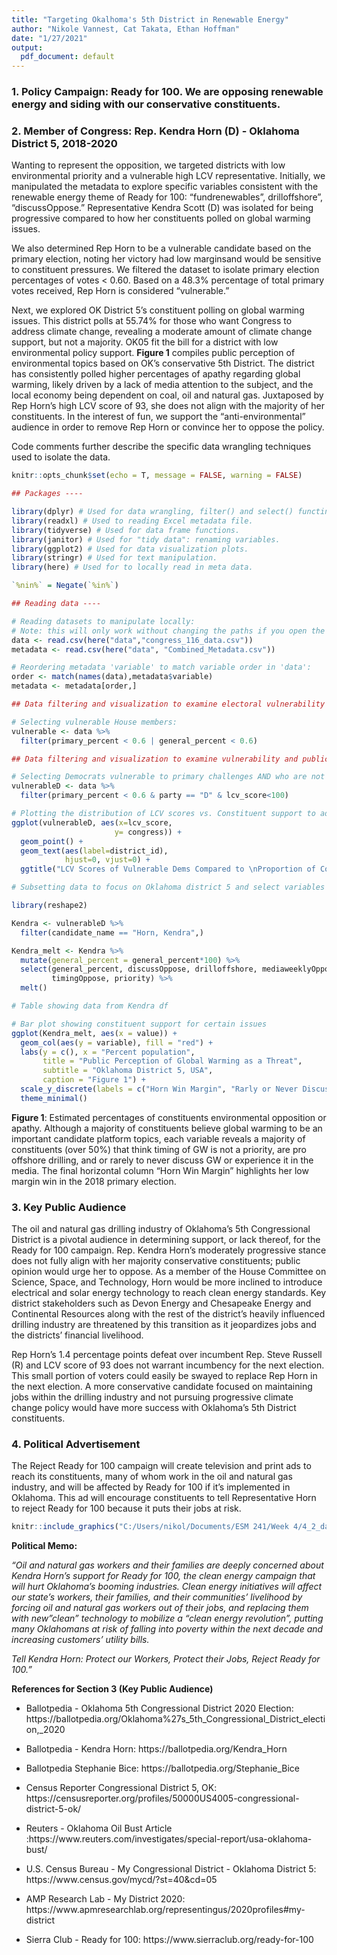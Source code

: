 ```yaml
---
title: "Targeting Okalhoma's 5th District in Renewable Energy"
author: "Nikole Vannest, Cat Takata, Ethan Hoffman"
date: "1/27/2021"
output:
  pdf_document: default
---
```



### 1. Policy Campaign: **Ready for 100**. We are opposing renewable energy and siding with our conservative constituents. 


### 2. Member of Congress: **Rep. Kendra Horn (D)** - Oklahoma District 5, 2018-2020

Wanting to represent the opposition, we targeted districts with low environmental priority and a vulnerable high LCV representative. Initially, we manipulated the metadata to explore specific variables consistent with the renewable energy theme of Ready for 100: "fundrenewables", drilloffshore", "discussOppose." Representative Kendra Scott (D) was isolated for being progressive compared to how her constituents polled on global warming issues. 

We also determined Rep Horn to be a vulnerable candidate based on the primary election, noting her victory had low marginsand would be sensitive to constituent pressures. We filtered the dataset to isolate primary election percentages of votes < 0.60. Based on a 48.3% percentage of total primary votes received, Rep Horn is considered "vulnerable." 

Next, we explored OK District 5's constituent polling on global warming issues. This district polls at 55.74% for those who want Congress to address climate change, revealing a moderate amount of climate change support, but not a majority. OK05 fit the bill for a district with low environmental policy support. **Figure 1** compiles public perception of environmental topics based on OK's conservative 5th District. The district has consistently polled higher percentages of apathy regarding global warming, likely driven by a lack of media attention to the subject, and the local economy being dependent on coal, oil and natural gas.  Juxtaposed by Rep Horn's high LCV score of 93, she does not align with the majority of her constituents. In the interest of fun, we support the "anti-environmental" audience in order to remove Rep Horn or convince her to oppose the policy.  

Code comments further describe the specific data wrangling techniques used to isolate the data. 


```r
knitr::opts_chunk$set(echo = T, message = FALSE, warning = FALSE)

## Packages ----

library(dplyr) # Used for data wrangling, filter() and select() functinos used to isolate variables. 
library(readxl) # Used to reading Excel metadata file.
library(tidyverse) # Used for data frame functions. 
library(janitor) # Used for "tidy data": renaming variables. 
library(ggplot2) # Used for data visualization plots.  
library(stringr) # Used for text manipulation. 
library(here) # Used for to locally read in meta data. 

`%nin%` = Negate(`%in%`)

## Reading data ----

# Reading datasets to manipulate locally:
# Note: this will only work without changing the paths if you open the .Rproj file
data <- read.csv(here("data","congress_116_data.csv"))
metadata <- read.csv(here("data", "Combined_Metadata.csv"))
```

```r

# Reordering metadata 'variable' to match variable order in 'data':
order <- match(names(data),metadata$variable)
metadata <- metadata[order,]

## Data filtering and visualization to examine electoral vulnerability ----

# Selecting vulnerable House members:
vulnerable <- data %>%
  filter(primary_percent < 0.6 | general_percent < 0.6)
```

```r

## Data filtering and visualization to examine vulnerability and public opinion ----

# Selecting Democrats vulnerable to primary challenges AND who are not strongest possible environmentalists:
vulnerableD <- data %>%
  filter(primary_percent < 0.6 & party == "D" & lcv_score<100)

# Plotting the distribution of LCV scores vs. Constituent support to address climate:
ggplot(vulnerableD, aes(x=lcv_score, 
                       y= congress)) + 
  geom_point() +
  geom_text(aes(label=district_id),
            hjust=0, vjust=0) +
  ggtitle("LCV Scores of Vulnerable Dems Compared to \nProportion of Constituents that Want Increased Action from Congress")


```

```r

# Subsetting data to focus on Oklahoma district 5 and select variables -----

library(reshape2)

Kendra <- vulnerableD %>% 
  filter(candidate_name == "Horn, Kendra",)

Kendra_melt <- Kendra %>% 
  mutate(general_percent = general_percent*100) %>% 
  select(general_percent, discussOppose, drilloffshore, mediaweeklyOppose, 
         timingOppose, priority) %>% 
  melt()

# Table showing data from Kendra df

# Bar plot showing constituent support for certain issues
ggplot(Kendra_melt, aes(x = value)) + 
  geom_col(aes(y = variable), fill = "red") +
  labs(y = c(), x = "Percent population",
       title = "Public Perception of Global Warming as a Threat",
       subtitle = "Oklahoma District 5, USA",
       caption = "Figure 1") +
  scale_y_discrete(labels = c("Horn Win Margin", "Rarly or Never Discuss GW", "Pro Offshore Drilling", "Hear About GW in the Media \nLittle to Never", "GW Effect Will Take 25 Years, \nLonger, or Never", "Global Warming Important")) +
  theme_minimal()

```

**Figure 1**: Estimated percentages of constituents environmental opposition or apathy. Although a majority of constituents believe global warming to be an important candidate platform topics, each variable reveals a majority of constituents (over 50%) that think timing of GW is not a priority, are pro offshore drilling, and or rarely to never discuss GW or experience it in the media. The final horizontal column "Horn Win Margin" highlights her low margin win in the 2018 primary election. 


### 3. Key Public Audience

The oil and natural gas drilling industry of Oklahoma’s 5th Congressional District is a pivotal audience in determining support, or lack thereof, for the Ready for 100 campaign. Rep. Kendra Horn’s moderately progressive stance does not fully align with her majority conservative constituents; public opinion would urge her to oppose. As a member of the House Committee on Science, Space, and Technology, Horn would be more inclined to introduce electrical and solar energy technology to reach clean energy standards. Key district stakeholders such as Devon Energy and Chesapeake Energy and Continental Resources along with the rest of the district’s heavily influenced drilling industry are threatened by this transition as it jeopardizes jobs and the districts’ financial livelihood. 

Rep Horn’s 1.4 percentage points defeat over incumbent Rep. Steve Russell (R) and LCV score of 93 does not warrant incumbency for the next election. This small portion of voters could easily be swayed to replace Rep Horn in the next election. A more conservative candidate focused on maintaining jobs within the drilling industry and not pursuing progressive climate change policy would have more success with Oklahoma’s 5th District constituents. 


### 4. Political Advertisement

The Reject Ready for 100 campaign will create television and print ads to reach its constituents, many of whom work in the oil and natural gas industry, and will be affected by Ready for 100 if it's implemented in Oklahoma. This ad will encourage constituents to tell Representative Horn to reject Ready for 100 because it puts their jobs at risk.

```r
knitr::include_graphics("C:/Users/nikol/Documents/ESM 241/Week 4/4_2_data_analysis/ESM241_a4.2/ESM241_a42.png")
```


**Political Memo:**

*"Oil and natural gas workers and their families are deeply concerned about Kendra Horn's support for Ready for 100, the clean energy campaign that will hurt Oklahoma's booming industries. Clean energy initiatives will affect our state's workers, their families, and their communities' livelihood by forcing oil and natural gas workers out of their jobs, and replacing them with new "clean" technology to mobilize a "clean energy revolution", putting many Oklahomans at risk of falling into poverty within the next decade and increasing customers' utility bills.*

*Tell Kendra Horn: Protect our Workers, Protect their Jobs, Reject Ready for 100."*



**References for Section 3 (Key Public Audience)**

- Ballotpedia - Oklahoma 5th Congressional District 2020 Election: https://ballotpedia.org/Oklahoma%27s_5th_Congressional_District_election,_2020

- Ballotpedia - Kendra Horn: https://ballotpedia.org/Kendra_Horn

- Ballotpedia Stephanie Bice: https://ballotpedia.org/Stephanie_Bice

- Census Reporter Congressional District 5, OK: https://censusreporter.org/profiles/50000US4005-congressional-district-5-ok/

- Reuters - Oklahoma Oil Bust Article :https://www.reuters.com/investigates/special-report/usa-oklahoma-bust/

- U.S. Census Bureau - My Congressional District - Oklahoma District 5: https://www.census.gov/mycd/?st=40&cd=05

- AMP Research Lab - My District 2020: https://www.apmresearchlab.org/representingus/2020profiles#my-district

- Sierra Club - Ready for 100:
https://www.sierraclub.org/ready-for-100

